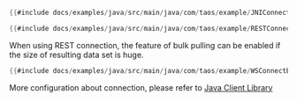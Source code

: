 ```java title="Native Connection"
{{#include docs/examples/java/src/main/java/com/taos/example/JNIConnectExample.java}}
```

```java title="REST Connection"
{{#include docs/examples/java/src/main/java/com/taos/example/RESTConnectExample.java:main}}
```

When using REST connection, the feature of bulk pulling can be enabled if the size of resulting data set is huge.

```java title="Enable Bulk Pulling" {4}
{{#include docs/examples/java/src/main/java/com/taos/example/WSConnectExample.java:main}}
```

More configuration about connection, please refer to [Java Client Library](../../client-libraries/java)
